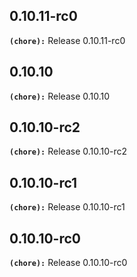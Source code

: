 ## 0.10.11-rc0
**`(chore):`** Release 0.10.11-rc0

## 0.10.10
**`(chore):`** Release 0.10.10

## 0.10.10-rc2
**`(chore):`** Release 0.10.10-rc2

## 0.10.10-rc1
**`(chore):`** Release 0.10.10-rc1

## 0.10.10-rc0
**`(chore):`** Release 0.10.10-rc0

